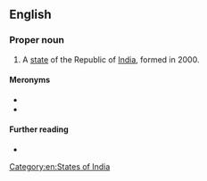 ==English==

===Proper noun===
{{en-proper noun}}

# A [[state]] of the Republic of [[India]], formed in 2000.

====Meronyms====
* {{l|en|Garhwal}}
* {{l|en|Kumaon}}

====Further reading====
* {{projectlink|wikipedia}}

[[Category:en:States of India]]